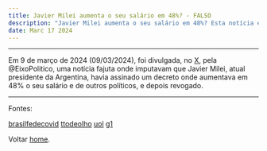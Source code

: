 ```yaml
---
title: Javier Milei aumenta o seu salário em 48%? - FALSO
description: "Javier Milei aumenta o seu salário em 48%? Esta notícia é falsa."
date: Marc 17 2024
---
```


---

Em 9 de março de 2024 (09/03/2024), foi divulgada, no <a href="https://twitter.com/eixopolitico/status/1766633197712855301">X</a>, pela @EixoPolitico, uma notícia fajuta onde imputavam que Javier Milei, atual presidente da Argentina, havia assinado um decreto onde aumentava em 48% o seu salário e de outros políticos, e depois revogado.

---

Fontes:

[brasilfedecovid](https://www.instagram.com/brasilfedecovid/p/C4WJBjDOiYW/)
[ttodeolho](https://www.instagram.com/ttodeolho/p/C4ZKlAorxFA/)
[uol](https://interior.ne10.uol.com.br/noticias/2024/03/10/apos-polemica-milei-revoga-decreto-que-aumentava-o-proprio-salario-em-quase-50.html)
[g1](https://g1.globo.com/mundo/noticia/2024/03/10/salario-milei-argentina-decreto.ghtml)

Voltar [home](/).